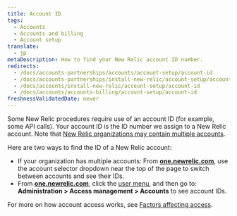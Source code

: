 ```yaml
---
title: Account ID
tags:
  - Accounts
  - Accounts and billing
  - Account setup
translate:
  - jp
metaDescription: How to find your New Relic account ID number.
redirects:
  - /docs/accounts-partnerships/accounts/account-setup/account-id
  - /docs/accounts-partnerships/install-new-relic/account-setup/account-id
  - /docs/accounts/install-new-relic/account-setup/account-id
  - /docs/accounts/accounts-billing/account-setup/account-id
freshnessValidatedDate: never
---
```


Some New Relic procedures require use of an account ID (for example, some API calls). Your account ID is the ID number we assign to a New Relic account. Note that [New Relic organizations may contain multiple accounts](/docs/accounts/accounts-billing/account-structure/new-relic-account-structure).

Here are two ways to find the ID of a New Relic account:

* If your organization has multiple accounts: From **[one.newrelic.com](https://one.newrelic.com/all-capabilities)**, use the account selector dropdown near the top of the page to switch between accounts and see their IDs.
* From **[one.newrelic.com](https://one.newrelic.com/all-capabilities)**, click the [user menu](/docs/accounts/accounts-billing/general-account-settings/intro-account-settings), and then go to: **Administration > Access management > Accounts** to see account IDs.

For more on how account access works, see [Factors affecting access](/docs/accounts/accounts-billing/account-structure/factors-affecting-access-features-data).
